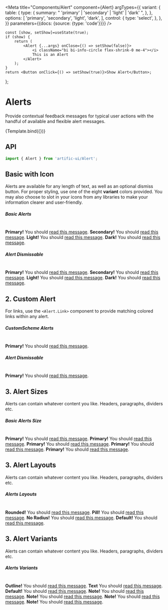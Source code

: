 
<Meta
	title="Components/Alert"
	component={Alert}
	argTypes={{
		variant: {
			table: {
				type: {
					summary:
						" 'primary' | 'secondary' | 'light' | 'dark' ",
				},
			},
			options: [
				'primary',
				'secondary',
				'light',
				'dark',
			],
			control: {
				type: 'select',
			},
		},
	}}
	parameters={{docs: {source: {type: 'code'}}}}
/>

	const [show, setShow]=useState(true);
	if (show) {
		return (
			<Alert {...args} onClose={() => setShow(false)}>
				<i className="bi bi-info-circle flex-shrink-0 me-4"></i>
				This is an Alert
			</Alert>
		);
	}
	return <Button onClick={() => setShow(true)}>Show Alert</Button>;
};

# Alerts

Provide contextual feedback messages for typical user actions with the handful of available and flexible alert messages.

<Canvas>
	<Story name="Default">{Template.bind({})}</Story>
</Canvas>

## API

```jsx
import { Alert } from 'artific-ui/Alert';
```

<ArgsTable story="Default"/>

## Basic with Icon

Alerts are available for any length of text, as well as an optional dismiss button. For proper styling, use one of the eight **variant** colors provided.
You may also choose to slot in your icons from any libraries to make your information clearer and user-friendly.

<Canvas>
	<Story name="Basic with Icon">
		<h5>Basic Alerts</h5>
		<br/>
		<Alert><strong>Primary!</strong> You should <a href="#" className="alert-link">read this message</a>.</Alert>
		<Alert theme="secondary"><strong>Secondary!</strong> You should <a href="#" className="alert-link">read this
			message</a>.</Alert>
		<Alert theme="light"><strong>Light!</strong> You should <a href="#" className="alert-link">read this message</a>.</Alert>
		<Alert theme="dark"><strong>Dark!</strong> You should <a href="#" className="alert-link">read this message</a>.</Alert>
		<br/>
		<h5>Alert Dismissable</h5>
		<br/>
		<Alert dismiss="true"><strong>Primary!</strong> You should <a href="#" className="alert-link">read this
			message</a>.</Alert>
		<Alert theme="secondary" dismiss="true"><strong>Secondary!</strong> You should <a href="#"
																						  className="alert-link">read
			this
			message</a>.</Alert>
		<Alert dismiss="true" theme="light"><strong>Light!</strong> You should <a href="#" className="alert-link">read
			this message</a>.</Alert>
		<Alert dismiss="true" theme="dark"><strong>Dark!</strong> You should <a href="#" className="alert-link">read
			this message</a>.</Alert>
	</Story>
</Canvas>

## 2. Custom Alert

For links, use the `<Alert.Link>` component to provide matching colored links within any alert.

<Canvas>
	<Story name="Custom Alert">
		<h5>CustomScheme Alerts</h5>
		<br/>
		<Alert colorScheme={{
			background: 'linear-gradient(45deg, #e736f4, #673ab7)',
			backgroundColor: '#e736f4',
			color: 'white',
		}}><strong>Primary!</strong> You should <a href="#" className="alert-link">read
			this message</a>.</Alert>
		<br/>
		<h5>Alert Dismissable</h5>
		<br/>
		<Alert colorScheme={{
			background: 'linear-gradient(45deg, #e736f4, #673ab7)',
			backgroundColor: '#e736f4',
			color: 'white',
		}} dismiss="true"><strong>Primary!</strong> You should <a href="#"
																  className="alert-link">read
			this message</a>.</Alert>
	</Story>
</Canvas>

## 3. Alert Sizes

Alerts can contain whatever content you like. Headers, paragraphs, dividers etc.

<Canvas>
	<Story name="Alert Sizes">
		<h5>Basic Alerts Size</h5>
		<br/>
		<Alert size="xs"><strong>Primary!</strong> You should <a href="#" className="alert-link">read this message</a>.</Alert>
		<Alert size="sm"><strong>Primary!</strong> You should <a href="#" className="alert-link">read this message</a>.</Alert>
		<Alert><strong>Primary!</strong> You should <a href="#" className="alert-link">read this message</a>.</Alert>
		<Alert size="lg"><strong>Primary!</strong> You should <a href="#" className="alert-link">read this message</a>.</Alert>
		<Alert size="xl"><strong>Primary!</strong> You should <a href="#" className="alert-link">read this message</a>.</Alert>
	</Story>
</Canvas>

## 3. Alert Layouts

Alerts can contain whatever content you like. Headers, paragraphs, dividers etc.

<Canvas>
	<Story name="Alert Layouts">
		<h5>Alerts Layouts</h5>
		<br/>
		<Alert layout="rounded"><strong>Rounded!</strong> You should <a href="#" className="alert-link">read this
			message</a>.</Alert>
		<Alert layout="pill"><strong>Pill!</strong> You should <a href="#" className="alert-link">read this message</a>.</Alert>
		<Alert layout="no-radius"><strong>No Radius!</strong> You should <a href="#" className="alert-link">read this
			message</a>.</Alert>
		<Alert layout="default"><strong>Default!</strong> You should <a href="#" className="alert-link">read this
			message</a>.</Alert>
	</Story>
</Canvas>


## 3. Alert Variants

Alerts can contain whatever content you like. Headers, paragraphs, dividers etc.

<Canvas>
	<Story name="Alert Variants">
		<h5>Alerts Variants</h5>
		<br/>
		<Alert variant="outline"><strong>Outline!</strong> You should <a href="#" className="alert-link">read this
			message</a>.</Alert>
		<Alert variant="text"><strong>Text</strong> You should <a href="#" className="alert-link">read this message</a>.</Alert>
		<Alert variant="default"><strong>Default!</strong> You should <a href="#" className="alert-link">read this
			message</a>.</Alert>
		<Alert variant="note"><strong>Note!</strong> You should <a href="#"
																   className="alert-link">read
			this message</a>.</Alert>
		<Alert direction="right" variant="note"><strong>Note!</strong> You should <a href="#" className="alert-link">read
			this message</a>.</Alert>
		<Alert direction="top" variant="note"><strong>Note!</strong> You should <a href="#" className="alert-link">read
			this message</a>.</Alert>
		<Alert direction="bottom" variant="note"><strong>Note!</strong> You should <a href="#" className="alert-link">read
			this message</a>.</Alert>
	</Story>
</Canvas>
